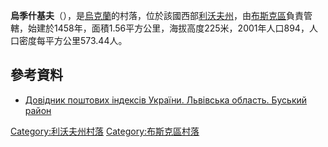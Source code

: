 {{coord|49|55|36|N|24|40|29|E|scale:100000|display=title}}

'''烏季什基夫'''（{{lang-uk|Утішків}}），是[[烏克蘭|烏克蘭]]的村落，位於該國西部[[利沃夫州|利沃夫州]]，由[[布斯克區|布斯克區]]負責管轄，始建於1458年，面積1.56平方公里，海拔高度225米，2001年人口894，人口密度每平方公里573.44人。

==參考資料==
*[http://www.uaidx.com/13/286/index Довідник поштових індексів України. Львівська область. Буський район] {{Wayback|url=http://www.uaidx.com/13/286/index |date=20160909184638 }}

{{DEFAULTSORT:Утішків}}
[[Category:利沃夫州村落|Category:利沃夫州村落]]
[[Category:布斯克區村落|Category:布斯克區村落]]


{{Lviv-geo-stub}}